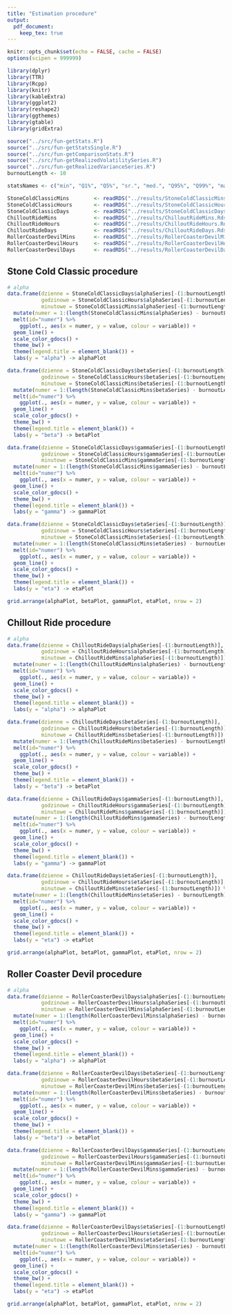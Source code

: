 ```yaml
---
title: "Estimation procedure"
output:
  pdf_document:
    keep_tex: true
---
```


```r
knitr::opts_chunk$set(echo = FALSE, cache = FALSE)
options(scipen = 999999)

library(dplyr)
library(TTR)
library(Rcpp)
library(knitr)
library(kableExtra)
library(ggplot2)
library(reshape2)
library(ggthemes)
library(gtable)
library(gridExtra)

source("../src/fun-getStats.R")
source("../src/fun-getStatsSingle.R")
source("../src/fun-getComparisonStats.R")
source("../src/fun-getRealizedVolatilitySeries.R")
source("../src/fun-getRealizedVarianceSeries.R")
burnoutLength <- 10
```

```r
statsNames <- c("min", "Q1%", "Q5%", "sr.", "med.", "Q95%", "Q99%", "maks.", "SD")

StoneColdClassicMins        <- readRDS("../results/StoneColdClassicMins.Rds")
StoneColdClassicHours       <- readRDS("../results/StoneColdClassicHours.Rds")
StoneColdClassicDays        <- readRDS("../results/StoneColdClassicDays.Rds")
ChilloutRideMins            <- readRDS("../results/ChilloutRideMins.Rds")
ChilloutRideHours           <- readRDS("../results/ChilloutRideHours.Rds")
ChilloutRideDays            <- readRDS("../results/ChilloutRideDays.Rds")
RollerCoasterDevilMins      <- readRDS("../results/RollerCoasterDevilMins.Rds")
RollerCoasterDevilHours     <- readRDS("../results/RollerCoasterDevilHours.Rds")
RollerCoasterDevilDays      <- readRDS("../results/RollerCoasterDevilDays.Rds")

```

## Stone Cold Classic procedure

```r
# alpha
data.frame(dzienne = StoneColdClassicDays$alphaSeries[-(1:burnoutLength)],
           godzinowe = StoneColdClassicHours$alphaSeries[-(1:burnoutLength)],
           minutowe = StoneColdClassicMins$alphaSeries[-(1:burnoutLength)]) %>%
  mutate(numer = 1:(length(StoneColdClassicMins$alphaSeries) - burnoutLength)) %>%
  melt(id="numer") %>%
    ggplot(., aes(x = numer, y = value, colour = variable)) +
  geom_line() + 
  scale_color_gdocs() +
  theme_bw() +
  theme(legend.title = element_blank()) +
  labs(y = "alpha") -> alphaPlot

data.frame(dzienne = StoneColdClassicDays$betaSeries[-(1:burnoutLength)],
           godzinowe = StoneColdClassicHours$betaSeries[-(1:burnoutLength)],
           minutowe = StoneColdClassicMins$betaSeries[-(1:burnoutLength)]) %>%
  mutate(numer = 1:(length(StoneColdClassicMins$betaSeries) - burnoutLength)) %>%
  melt(id="numer") %>%
    ggplot(., aes(x = numer, y = value, colour = variable)) +
  geom_line() + 
  scale_color_gdocs() +
  theme_bw() +
  theme(legend.title = element_blank()) +
  labs(y = "beta") -> betaPlot

data.frame(dzienne = StoneColdClassicDays$gammaSeries[-(1:burnoutLength)],
           godzinowe = StoneColdClassicHours$gammaSeries[-(1:burnoutLength)],
           minutowe = StoneColdClassicMins$gammaSeries[-(1:burnoutLength)]) %>%
  mutate(numer = 1:(length(StoneColdClassicMins$gammaSeries) - burnoutLength)) %>%
  melt(id="numer") %>%
    ggplot(., aes(x = numer, y = value, colour = variable)) +
  geom_line() + 
  scale_color_gdocs() +
  theme_bw() +
  theme(legend.title = element_blank()) +
  labs(y = "gamma") -> gammaPlot

data.frame(dzienne = StoneColdClassicDays$etaSeries[-(1:burnoutLength)],
           godzinowe = StoneColdClassicHours$etaSeries[-(1:burnoutLength)],
           minutowe = StoneColdClassicMins$etaSeries[-(1:burnoutLength)]) %>%
  mutate(numer = 1:(length(StoneColdClassicMins$etaSeries) - burnoutLength)) %>%
  melt(id="numer") %>%
    ggplot(., aes(x = numer, y = value, colour = variable)) +
  geom_line() + 
  scale_color_gdocs() +
  theme_bw() +
  theme(legend.title = element_blank()) +
  labs(y = "eta") -> etaPlot

grid.arrange(alphaPlot, betaPlot, gammaPlot, etaPlot, nrow = 2)
```

## Chillout Ride procedure

```r
# alpha
data.frame(dzienne = ChilloutRideDays$alphaSeries[-(1:burnoutLength)],
           godzinowe = ChilloutRideHours$alphaSeries[-(1:burnoutLength)],
           minutowe = ChilloutRideMins$alphaSeries[-(1:burnoutLength)]) %>%
  mutate(numer = 1:(length(ChilloutRideMins$alphaSeries) - burnoutLength)) %>%
  melt(id="numer") %>%
    ggplot(., aes(x = numer, y = value, colour = variable)) +
  geom_line() + 
  scale_color_gdocs() +
  theme_bw() +
  theme(legend.title = element_blank()) +
  labs(y = "alpha") -> alphaPlot

data.frame(dzienne = ChilloutRideDays$betaSeries[-(1:burnoutLength)],
           godzinowe = ChilloutRideHours$betaSeries[-(1:burnoutLength)],
           minutowe = ChilloutRideMins$betaSeries[-(1:burnoutLength)]) %>%
  mutate(numer = 1:(length(ChilloutRideMins$betaSeries) - burnoutLength)) %>%
  melt(id="numer") %>%
    ggplot(., aes(x = numer, y = value, colour = variable)) +
  geom_line() + 
  scale_color_gdocs() +
  theme_bw() +
  theme(legend.title = element_blank()) +
  labs(y = "beta") -> betaPlot

data.frame(dzienne = ChilloutRideDays$gammaSeries[-(1:burnoutLength)],
           godzinowe = ChilloutRideHours$gammaSeries[-(1:burnoutLength)],
           minutowe = ChilloutRideMins$gammaSeries[-(1:burnoutLength)]) %>%
  mutate(numer = 1:(length(ChilloutRideMins$gammaSeries) - burnoutLength)) %>%
  melt(id="numer") %>%
    ggplot(., aes(x = numer, y = value, colour = variable)) +
  geom_line() + 
  scale_color_gdocs() +
  theme_bw() +
  theme(legend.title = element_blank()) +
  labs(y = "gamma") -> gammaPlot

data.frame(dzienne = ChilloutRideDays$etaSeries[-(1:burnoutLength)],
           godzinowe = ChilloutRideHours$etaSeries[-(1:burnoutLength)],
           minutowe = ChilloutRideMins$etaSeries[-(1:burnoutLength)]) %>%
  mutate(numer = 1:(length(ChilloutRideMins$etaSeries) - burnoutLength)) %>%
  melt(id="numer") %>%
    ggplot(., aes(x = numer, y = value, colour = variable)) +
  geom_line() + 
  scale_color_gdocs() +
  theme_bw() +
  theme(legend.title = element_blank()) +
  labs(y = "eta") -> etaPlot

grid.arrange(alphaPlot, betaPlot, gammaPlot, etaPlot, nrow = 2)
```

## Roller Coaster Devil procedure

```r
# alpha
data.frame(dzienne = RollerCoasterDevilDays$alphaSeries[-(1:burnoutLength)],
           godzinowe = RollerCoasterDevilHours$alphaSeries[-(1:burnoutLength)],
           minutowe = RollerCoasterDevilMins$alphaSeries[-(1:burnoutLength)]) %>%
  mutate(numer = 1:(length(RollerCoasterDevilMins$alphaSeries) - burnoutLength)) %>%
  melt(id="numer") %>%
    ggplot(., aes(x = numer, y = value, colour = variable)) +
  geom_line() + 
  scale_color_gdocs() +
  theme_bw() +
  theme(legend.title = element_blank()) +
  labs(y = "alpha") -> alphaPlot

data.frame(dzienne = RollerCoasterDevilDays$betaSeries[-(1:burnoutLength)],
           godzinowe = RollerCoasterDevilHours$betaSeries[-(1:burnoutLength)],
           minutowe = RollerCoasterDevilMins$betaSeries[-(1:burnoutLength)]) %>%
  mutate(numer = 1:(length(RollerCoasterDevilMins$betaSeries) - burnoutLength)) %>%
  melt(id="numer") %>%
    ggplot(., aes(x = numer, y = value, colour = variable)) +
  geom_line() + 
  scale_color_gdocs() +
  theme_bw() +
  theme(legend.title = element_blank()) +
  labs(y = "beta") -> betaPlot

data.frame(dzienne = RollerCoasterDevilDays$gammaSeries[-(1:burnoutLength)],
           godzinowe = RollerCoasterDevilHours$gammaSeries[-(1:burnoutLength)],
           minutowe = RollerCoasterDevilMins$gammaSeries[-(1:burnoutLength)]) %>%
  mutate(numer = 1:(length(RollerCoasterDevilMins$gammaSeries) - burnoutLength)) %>%
  melt(id="numer") %>%
    ggplot(., aes(x = numer, y = value, colour = variable)) +
  geom_line() + 
  scale_color_gdocs() +
  theme_bw() +
  theme(legend.title = element_blank()) +
  labs(y = "gamma") -> gammaPlot

data.frame(dzienne = RollerCoasterDevilDays$etaSeries[-(1:burnoutLength)],
           godzinowe = RollerCoasterDevilHours$etaSeries[-(1:burnoutLength)],
           minutowe = RollerCoasterDevilMins$etaSeries[-(1:burnoutLength)]) %>%
  mutate(numer = 1:(length(RollerCoasterDevilMins$etaSeries) - burnoutLength)) %>%
  melt(id="numer") %>%
    ggplot(., aes(x = numer, y = value, colour = variable)) +
  geom_line() + 
  scale_color_gdocs() +
  theme_bw() +
  theme(legend.title = element_blank()) +
  labs(y = "eta") -> etaPlot

grid.arrange(alphaPlot, betaPlot, gammaPlot, etaPlot, nrow = 2)
```

